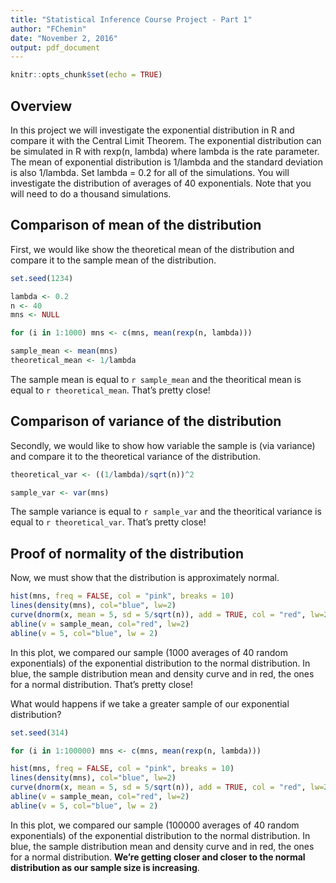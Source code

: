 ```yaml
---
title: "Statistical Inference Course Project - Part 1"
author: "FChemin"
date: "November 2, 2016"
output: pdf_document
---
```


```r
knitr::opts_chunk$set(echo = TRUE)
```

## Overview

In this project we will investigate the exponential distribution in R and compare it with the Central Limit Theorem. The exponential distribution can be simulated in R with rexp(n, lambda) where lambda is the rate parameter. The mean of exponential distribution is 1/lambda and the standard deviation is also 1/lambda. Set lambda = 0.2 for all of the simulations. You will investigate the distribution of averages of 40 exponentials. Note that you will need to do a thousand simulations.  

## Comparison of mean of the distribution

First, we would like show the theoretical mean of the distribution and compare it to the sample mean of the distribution.

```r
set.seed(1234)

lambda <- 0.2
n <- 40
mns <- NULL

for (i in 1:1000) mns <- c(mns, mean(rexp(n, lambda)))

sample_mean <- mean(mns)
theoretical_mean <- 1/lambda
```

The sample mean is equal to `r sample_mean` and the theoritical mean is equal to `r theoretical_mean`. That's pretty close!

## Comparison of variance of the distribution

Secondly, we would like to show how variable the sample is (via variance) and compare it to the theoretical variance of the distribution.

```r
theoretical_var <- ((1/lambda)/sqrt(n))^2

sample_var <- var(mns)
```

The sample variance is equal to `r sample_var` and the theoritical variance is equal to `r theoretical_var`. That's pretty close!

## Proof of normality of the distribution

Now, we must show that the distribution is approximately normal.

```r
hist(mns, freq = FALSE, col = "pink", breaks = 10)
lines(density(mns), col="blue", lw=2)
curve(dnorm(x, mean = 5, sd = 5/sqrt(n)), add = TRUE, col = "red", lw=2)
abline(v = sample_mean, col="red", lw=2)
abline(v = 5, col="blue", lw = 2)
```

In this plot, we compared our sample (1000 averages of 40 random exponentials) of the exponential distribution to the normal distribution. In blue, the sample distribution mean and density curve and in red, the ones for a normal distribution. That's pretty close!

What would happens if we take a greater sample of our exponential distribution?

```r
set.seed(314)

for (i in 1:100000) mns <- c(mns, mean(rexp(n, lambda)))

hist(mns, freq = FALSE, col = "pink", breaks = 10)
lines(density(mns), col="blue", lw=2)
curve(dnorm(x, mean = 5, sd = 5/sqrt(n)), add = TRUE, col = "red", lw=2)
abline(v = sample_mean, col="red", lw=2)
abline(v = 5, col="blue", lw = 2)
```

In this plot, we compared our sample (100000 averages of 40 random exponentials) of the exponential distribution to the normal distribution. In blue, the sample distribution mean and density curve and in red, the ones for a normal distribution. **We're getting closer and closer to the normal distribution as our sample size is increasing**.
